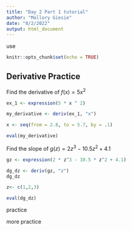 ```yaml
---
title: "Day 2 Part 1 tutorial"
author: "Mallory Giesie"
date: "8/2/2022"
output: html_document
---
```

use
```r
knitr::opts_chunk$set(echo = TRUE)
```

## Derivative Practice
Find the derivative of $f(x) = 5x^2$
```r
ex_1 <- expression(5 * x ^ 2)

my_derivative <- deriv(ex_1, "x")

x <- seq(from = 2.8, to = 5.7, by = .1)

eval(my_derivative)
```
Find the slope of $g(z) = 2z^3-10.5z^2+4.1$
```r

gz <- expression(2 * z^3 - 10.5 * z^2 + 4.1)

dg_dz <- deriv(gz, "z")
dg_dz

z<- c(1,2,3)

eval(dg_dz)
```
practice

more practice 
